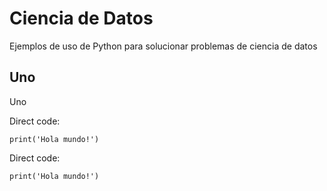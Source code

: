 # Ciencia de Datos
Ejemplos de uso de Python para solucionar problemas de ciencia de datos

## Uno

Uno

Direct code:
```pyodide-python
print('Hola mundo!')
```

Direct code:
```pyodide-python
print('Hola mundo!')
```